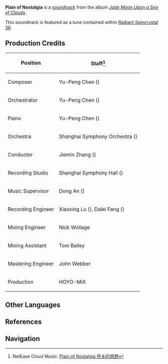 {{Soundtrack Infobox
|title          =
|image          = Jade Moon Upon a Sea of Clouds.png
|album          = Jade Moon Upon a Sea of Clouds
|disc           = 1
|number         = 27
|featured       =
|featured2      =
|featured3      =
|featured_disc  =
|featured_disc2 =
|featured_disc3 =
|youtube_id     = t1O7LpOTBfM
|youtube_time   = 2159
|spotify_id     = 5JS9RQZ8urxL87nVqsEy7v
|played_in      = Qiongji Estuary
|during         = [[Qiongji Estuary]] (Day)
|domain         =
|previous       = Foxes at Play
|next           = Another Hopeful Tomorrow
}}
'''Plain of Nostalgia''' is a [[soundtrack]] from the album ''[[Jade Moon Upon a Sea of Clouds]]''.

This soundtrack is featured as a tune contained within [[Radiant Spincrystal 36]].

==Production Credits==
{| class="wikitable" style="text-align:left; height:0.5em"
! Position
! Staff<ref>NetEase Cloud Music: [https://music.163.com/#/song?id=1492275683 Plain of Nostalgia 怀乡的原野]</ref>
|-
! Composer
| Yu-Peng Chen ({{zh|陈致逸}})
|-
! Orchestrator
| Yu-Peng Chen ({{zh|陈致逸}})
|-
! Piano
| Yu-Peng Chen ({{zh|陈致逸}})
|-
! Orchestra
| Shanghai Symphony Orchestra ({{zh|上海交响乐团}})
|-
! Conductor
| Jiemin Zhang ({{zh|张洁敏}})
|-
! Recording Studio
| Shanghai Symphony Hall ({{zh|上海交响乐团音乐厅}})
|-
! Music Supervisor
| Dong An ({{zh|安栋}})
|-
! Recording Engineer
| Xiaoxing Lu ({{zh|陆晓幸}}), Dalei Fang ({{zh|房大磊}})
|-
! Mixing Engineer
| Nick Wollage
|-
! Mixing Assistant
| Tom Bailey
|-
! Mastering Engineer
| John Webber
|-
! Production
| HOYO-MiX
|}

==Other Languages==
{{Other Languages
|en      = Plain of Nostalgia
|zhs     = 怀乡的原野
|zhs_rm  = Huáixiāng de Yuányě
|zht     = 懷鄉的原野
|zht_rm  = Huáixiāng de Yuányě
|zh_tl   = The Homesick Wild Plains
|ja      = 故郷の原野
|ja_rm   = Kokyou no Gen'ya
|ja_tl   = 
|ko      = Plain of Nostalgia<ref name="RS">{{Ref/Item|Radiant Spincrystal 36|note=Korean, Spanish, French, Russian, Thai, Vietnamese, German, Indonesian, Portuguese, Turkish}}</ref>
|es      = Plain of Nostalgia<ref name="RS" />
|fr      = Plain of Nostalgia<ref name="RS" />
|ru      = Plain of Nostalgia<ref name="RS" />
|th      = Plain of Nostalgia<ref name="RS" />
|vi      = Nhung Nhớ Cố Hương<ref name="RS" />
|de      = Plain of Nostalgia<ref name="RS" />
|id      = Plain of Nostalgia<ref name="RS" />
|pt      = Plain of Nostalgia<ref name="RS" />
|tr      = Plain of Nostalgia<ref name="RS" />
|it      = 
}}

==References==
{{Reflist}}

==Navigation==
{{Soundtrack Navbox|Jade Moon Upon a Sea of Clouds}}